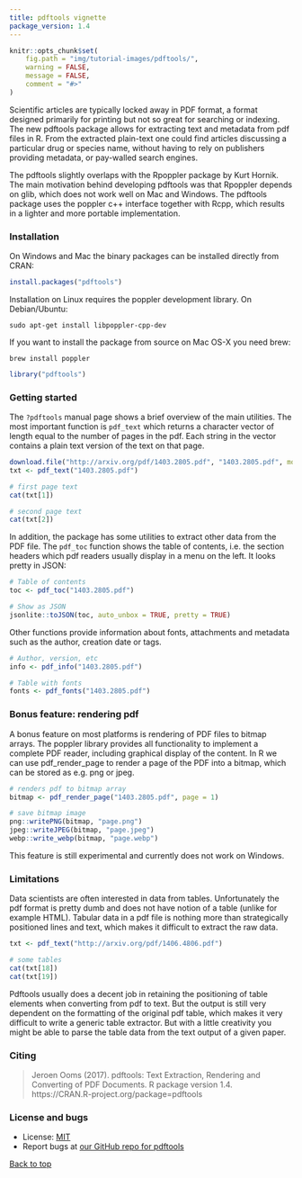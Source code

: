 ```yaml
---
title: pdftools vignette
package_version: 1.4
---
```


```r
knitr::opts_chunk$set(
	fig.path = "img/tutorial-images/pdftools/",
	warning = FALSE,
	message = FALSE,
	comment = "#>"
)
```

Scientific articles are typically locked away in PDF format, a format designed primarily for printing but not so great for searching or indexing. The new pdftools package allows for extracting text and metadata from pdf files in R. From the extracted plain-text one could find articles discussing a particular drug or species name, without having to rely on publishers providing metadata, or pay-walled search engines.

The pdftools slightly overlaps with the Rpoppler package by Kurt Hornik. The main motivation behind developing pdftools was that Rpoppler depends on glib, which does not work well on Mac and Windows. The pdftools package uses the poppler c++ interface together with Rcpp, which results in a lighter and more portable implementation.


### Installation

On Windows and Mac the binary packages can be installed directly from CRAN:


```r
install.packages("pdftools")
```

Installation on Linux requires the poppler development library. On Debian/Ubuntu:

```
sudo apt-get install libpoppler-cpp-dev
```

If you want to install the package from source on Mac OS-X you need brew:

```
brew install poppler
```

```r
library("pdftools")
```

### Getting started

The `?pdftools` manual page shows a brief overview of the main utilities. The most important function is `pdf_text` which returns a character vector of length equal to the number of pages in the pdf. Each string in the vector contains a plain text version of the text on that page.

```r
download.file("http://arxiv.org/pdf/1403.2805.pdf", "1403.2805.pdf", mode = "wb")
txt <- pdf_text("1403.2805.pdf")

# first page text
cat(txt[1])

# second page text
cat(txt[2])
```

In addition, the package has some utilities to extract other data from the PDF file. The `pdf_toc` function shows the table of contents, i.e. the section headers which pdf readers usually display in a menu on the left. It looks pretty in JSON:

```r
# Table of contents
toc <- pdf_toc("1403.2805.pdf")

# Show as JSON
jsonlite::toJSON(toc, auto_unbox = TRUE, pretty = TRUE)
```

Other functions provide information about fonts, attachments and metadata such as the author, creation date or tags.


```r
# Author, version, etc
info <- pdf_info("1403.2805.pdf")

# Table with fonts
fonts <- pdf_fonts("1403.2805.pdf")
```

### Bonus feature: rendering pdf

A bonus feature on most platforms is rendering of PDF files to bitmap arrays. The poppler library provides all functionality to implement a complete PDF reader, including graphical display of the content. In R we can use pdf_render_page to render a page of the PDF into a bitmap, which can be stored as e.g. png or jpeg.

```r
# renders pdf to bitmap array
bitmap <- pdf_render_page("1403.2805.pdf", page = 1)

# save bitmap image
png::writePNG(bitmap, "page.png")
jpeg::writeJPEG(bitmap, "page.jpeg")
webp::write_webp(bitmap, "page.webp")
```

This feature is still experimental and currently does not work on Windows.

### Limitations

Data scientists are often interested in data from tables. Unfortunately the pdf format is pretty dumb and does not have notion of a table (unlike for example HTML). Tabular data in a pdf file is nothing more than strategically positioned lines and text, which makes it difficult to extract the raw data.

```r
txt <- pdf_text("http://arxiv.org/pdf/1406.4806.pdf")

# some tables
cat(txt[18])
cat(txt[19])
```

Pdftools usually does a decent job in retaining the positioning of table elements when converting from pdf to text. But the output is still very dependent on the formatting of the original pdf table, which makes it very difficult to write a generic table extractor. But with a little creativity you might be able to parse the table data from the text output of a given paper.



### Citing

> Jeroen Ooms (2017). pdftools: Text Extraction, Rendering and
  Converting of PDF Documents. R package version 1.4.
  https://CRAN.R-project.org/package=pdftools



### License and bugs

* License: [MIT](http://opensource.org/licenses/MIT)
* Report bugs at [our GitHub repo for pdftools](https://github.com/ropensci/pdftools/issues?state=open)


[Back to top](#top)
